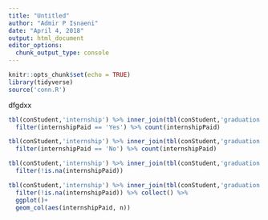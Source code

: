```yaml
---
title: "Untitled"
author: "Admir P Isnaeni"
date: "April 4, 2018"
output: html_document
editor_options: 
  chunk_output_type: console
---
```


```r
knitr::opts_chunk$set(echo = TRUE)
library(tidyverse)
source('conn.R')
```

dfgdxx

```r
tbl(conStudent,'internship') %>% inner_join(tbl(conStudent,'graduation')) %>% select(graduationId,jobTitle,internshipPaid) %>% 
  filter(internshipPaid == 'Yes') %>% count(internshipPaid)
```

```r
tbl(conStudent,'internship') %>% inner_join(tbl(conStudent,'graduation')) %>% select(graduationId,jobTitle,internshipPaid) %>% 
  filter(internshipPaid == 'No') %>% count(internshipPaid)
```

```r
tbl(conStudent,'internship') %>% inner_join(tbl(conStudent,'graduation')) %>% select(graduationId,jobTitle,internshipPaid)%>% count(internshipPaid) %>% 
  filter(!is.na(internshipPaid))
```

```r
tbl(conStudent,'internship') %>% inner_join(tbl(conStudent,'graduation')) %>% select(graduationId,jobTitle,internshipPaid)%>% count(internshipPaid) %>% 
  filter(!is.na(internshipPaid)) %>% collect() %>% 
  ggplot()+
  geom_col(aes(internshipPaid, n))
```


